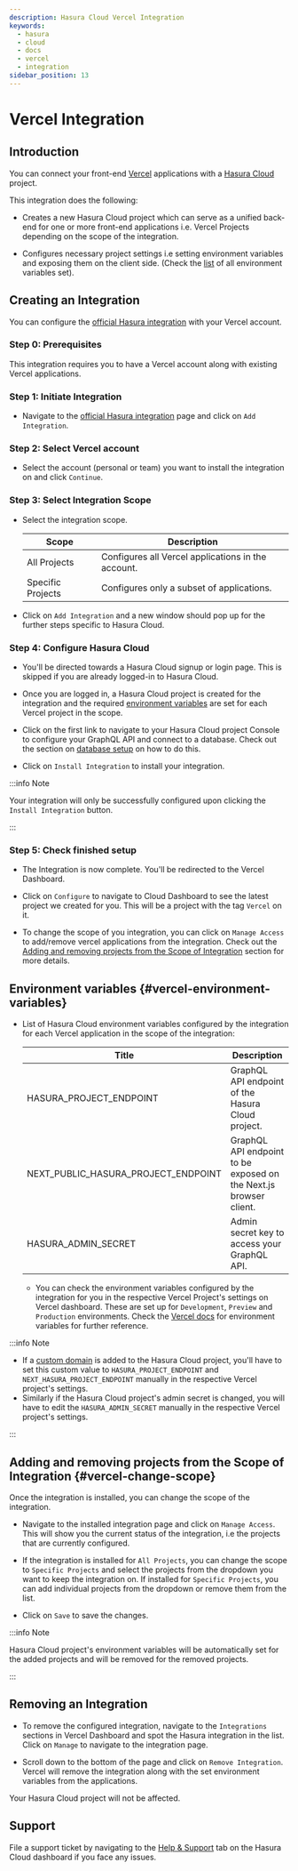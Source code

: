 ```yaml
---
description: Hasura Cloud Vercel Integration
keywords:
  - hasura
  - cloud
  - docs
  - vercel
  - integration
sidebar_position: 13
---
```



# Vercel Integration

## Introduction

You can connect your front-end [Vercel](https://vercel.com/dashboard)
applications with a [Hasura Cloud](https://cloud.hasura.io/) project.

This integration does the following:

-   Creates a new Hasura Cloud project which can serve as a unified
    back-end for one or more front-end applications i.e. Vercel Projects
    depending on the scope of the integration.

-   Configures necessary project settings i.e setting environment
    variables and exposing them on the client side. (Check the
    [list](#vercel-environment-variables) of all environment variables set).

<!--

    <Thumbnail
    src="/img/graphql/cloud/integrations/vercel/hasura-vercel.png"
    alt="Hasura Vercel Integration"
    width="1146px"
    />

-->

## Creating an Integration

You can configure the [official Hasura integration](https://vercel.com/integrations/hasura-v1) with your Vercel account.

<!--

<Thumbnail
src="/img/graphql/cloud/integrations/vercel/hasura-vercel-integration.png"
alt="Hasura Official Integration page"
width="1146px"
/>

-->

### Step 0: Prerequisites

This integration requires you to have a Vercel account along with
existing Vercel applications.

### Step 1: Initiate Integration

-   Navigate to the [official Hasura
    integration](https://vercel.com/integrations/hasura-v1) page and
    click on `Add Integration`.

<!--

    <Thumbnail
    src="/img/graphql/cloud/integrations/vercel/add-integration-button.png"
    alt="Add Integration Button"
    width="1146px"
    />

-->

### Step 2: Select Vercel account

-   Select the account (personal or team) you want to install the
    integration on and click `Continue`.

<!--

    <Thumbnail
    src="/img/graphql/cloud/integrations/vercel/vercel-account-scope.png"
    alt="Vercel Account Scope"
    width="400px"
    />

-->

### Step 3: Select Integration Scope

-   Select the integration scope.

    | Scope             | Description                                        |
    |-------------------|----------------------------------------------------|
    | All Projects      | Configures all Vercel applications in the account. |
    | Specific Projects | Configures only a subset of applications.          |

<!--

    <Thumbnail
    src="/img/graphql/cloud/integrations/vercel/selected-projects.png"
    alt="Vercel selected projects"
    width="400px"
    />

-->

-   Click on `Add Integration` and a new window should pop up for the
    further steps specific to Hasura Cloud.

### Step 4: Configure Hasura Cloud

-   You'll be directed towards a Hasura Cloud signup or login page. This
    is skipped if you are already logged-in to Hasura Cloud.

-   Once you are logged in, a Hasura Cloud project is created for the
    integration and the required
    [environment variables](#vercel-environment-variables) are set for
    each Vercel project in the scope.

<!--

    <Thumbnail
    src="/img/graphql/cloud/integrations/vercel/setup-progress.png"
    alt="Setup Progress"
    width="600px"
    />

-->

-   Click on the first link to navigate to your Hasura Cloud project
    Console to configure your GraphQL API and connect to a database.
    Check out the section on [database setup](/graphql/cloud/projects/create.mdx#cloud-projects-db-setup)
    on how to do this.

<!--

    <Thumbnail
    src="/img/graphql/cloud/integrations/vercel/visit-console.png"
    alt="Visit Console Button"
    width="600px"
    />

-->

-   Click on `Install Integration` to install your integration.

<!--

    <Thumbnail
    src="/img/graphql/cloud/integrations/vercel/install-integration.png"
    alt="Finish Setup Button"
    width="600px"
    />

-->
:::info Note

Your integration will only be successfully configured upon clicking the
`Install Integration` button.

:::

### Step 5: Check finished setup

-   The Integration is now complete. You'll be redirected to the Vercel
    Dashboard.

<!--

    <Thumbnail
    src="/img/graphql/cloud/integrations/vercel/integration-complete.png"
    alt="Integration Complete"
    width="1146px"
    />

-->

-   Click on `Configure` to navigate to Cloud Dashboard to see the
    latest project we created for you. This will be a project with the
    tag `Vercel` on it.

<!--

    <Thumbnail
    src="/img/graphql/cloud/integrations/vercel/vercel-tag-project.png"
    alt="Integration Complete"
    width="1146px"
    />

-->

-   To change the scope of you integration, you can click on
    `Manage Access` to add/remove vercel applications from the
    integration. Check out the [Adding and removing projects from the Scope of Integration](#vercel-change-scope) section for more
    details.

## Environment variables {#vercel-environment-variables}

-   List of Hasura Cloud environment variables configured by the
    integration for each Vercel application in the scope of the
    integration:

    | Title                               | Description                                                       |
    |-------------------------------------|-------------------------------------------------------------------|
    | HASURA_PROJECT_ENDPOINT             | GraphQL API endpoint of the Hasura Cloud project.                 |
    | NEXT_PUBLIC_HASURA_PROJECT_ENDPOINT | GraphQL API endpoint to be exposed on the Next.js browser client. |
    | HASURA_ADMIN_SECRET                 | Admin secret key to access your GraphQL API.                      |

    -   You can check the environment variables configured by the
        integration for you in the respective Vercel Project's settings
        on Vercel dashboard. These are set up for `Development`,
        `Preview` and `Production` environments. Check the [Vercel docs](https://vercel.com/docs/concepts/projects/environment-variables)
        for environment variables for further reference.

<!--

        <Thumbnail
        src="/img/graphql/cloud/integrations/vercel/environment-variables.png"
        alt="Environment variables"
        width="1146px"
        />

-->

:::info Note

-   If a [custom domain](/graphql/cloud/projects/domains.mdx) is added to the Hasura
    Cloud project, you'll have to set this custom value to
    `HASURA_PROJECT_ENDPOINT` and `NEXT_HASURA_PROJECT_ENDPOINT`
    manually in the respective Vercel project's settings.
-   Similarly if the Hasura Cloud project's admin secret is changed, you
    will have to edit the `HASURA_ADMIN_SECRET` manually in the
    respective Vercel project's settings.

:::

## Adding and removing projects from the Scope of Integration {#vercel-change-scope}

Once the integration is installed, you can change the scope of the
integration.

-   Navigate to the installed integration page and click on
    `Manage Access`. This will show you the current status of the
    integration, i.e the projects that are currently configured.

<!--

    <Thumbnail
    src="/img/graphql/cloud/integrations/vercel/manage-access-button.png"
    alt="Manage Access Button"
    width="1146px"
    />

-->

-   If the integration is installed for `All Projects`, you can change
    the scope to `Specific Projects` and select the projects from the
    dropdown you want to keep the integration on. If installed for
    `Specific Projects`, you can add individual projects from the
    dropdown or remove them from the list.

<!--

    <Thumbnail
    src="/img/graphql/cloud/integrations/vercel/manage-access-projects.png"
    alt="Manage Access For Projects"
    width="400px"
    />

-->

-   Click on `Save` to save the changes.

:::info Note

Hasura Cloud project's environment variables will be automatically set
for the added projects and will be removed for the removed projects.

:::

## Removing an Integration

-   To remove the configured integration, navigate to the `Integrations`
    sections in Vercel Dashboard and spot the Hasura integration in the
    list. Click on `Manage` to navigate to the integration page.

<!--

    <Thumbnail
    src="/img/graphql/cloud/integrations/vercel/integration-tab.png"
    alt="Vercel Integration Tab"
    width="1146px"
    />

-->

-   Scroll down to the bottom of the page and click on
    `Remove Integration`. Vercel will remove the integration along with
    the set environment variables from the applications.

<!--

    <Thumbnail
    src="/img/graphql/cloud/integrations/vercel/remove-integration.png"
    alt="Remove Vercel Integration"
    width="1146px"
    />

-->
Your Hasura Cloud project will not be affected.

## Support

File a support ticket by navigating to the [Help & Support](https://cloud.hasura.io/support/create-ticket) tab on the
Hasura Cloud dashboard if you face any issues.
